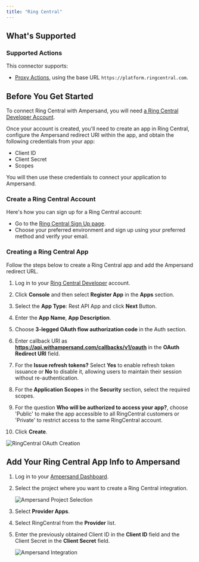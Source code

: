 ```yaml
---
title: "Ring Central"
---
```


## What's Supported

### Supported Actions

This connector supports:
- [Proxy Actions](/define-integrations/proxy-actions), using the base URL `https://platform.ringcentral.com`.

## Before You Get Started

To connect Ring Central with Ampersand, you will need [a Ring Central Developer Account](https://developers.ringcentral.com/sign-up).

Once your account is created, you'll need to create an app in Ring Central, configure the Ampersand redirect URI within the app, and obtain the following credentials from your app:

- Client ID
- Client Secret
- Scopes

You will then use these credentials to connect your application to Ampersand.

### Create a Ring Central Account

Here's how you can sign up for a Ring Central account:

- Go to the [Ring Central Sign Up page](https://developers.ringcentral.com/sign-up).
- Choose your preferred environment and sign up using your preferred method and verify your email.

### Creating a Ring Central App

Follow the steps below to create a Ring Central app and add the Ampersand redirect URL.

1. Log in to your [Ring Central Developer](https://developers.ringcentral.com/login) account.

2. Click **Console** and then select **Register App** in the **Apps** section.

3. Select the **App Type**: Rest API App and click **Next** Button.

4. Enter the **App Name**, **App Description**.

5. Choose **3-legged OAuth flow authorization code** in the Auth section.

6. Enter callback URI as **https://api.withampersand.com/callbacks/v1/oauth** in the **OAuth Redirect URI** field.

7. For the **Issue refresh tokens?** Select **Yes** to enable refresh token issuance or **No** to disable it, allowing users to maintain their session without re-authentication.

8. For the **Application Scopes** in the **Security** section, select the required scopes.

9. For the question **Who will be authorized to access your app?**, choose 'Public' to make the app accessible to all RingCentral customers or 'Private' to restrict access to the same RingCentral account.

10. Click **Create**.

   ![RingCentral OAuth Creation](/images/provider-guides/ringCentral_OAuth.gif)

## Add Your Ring Central App Info to Ampersand

1. Log in to your [Ampersand Dashboard](https://dashboard.withampersand.com).

2. Select the project where you want to create a Ring Central integration.

   ![Ampersand Project Selection](/images/provider-guides/31a6a12-Ampersand.png)

3. Select **Provider Apps**.  

4. Select RingCentral from the **Provider** list.

5. Enter the previously obtained Client ID in the **Client ID** field and the Client Secret in the **Client Secret** field.

   ![Ampersand Integration](/images/provider-guides/ringCentral.gif)

